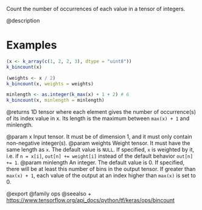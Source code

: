 Count the number of occurrences of each value in a tensor of integers.

@description

# Examples
```r
(x <- k_array(c(1, 2, 2, 3), dtype = "uint8"))
k_bincount(x)

(weights <- x / 2)
k_bincount(x, weights = weights)

minlength <- as.integer(k_max(x) + 1 + 2) # 6
k_bincount(x, minlength = minlength)
```

@returns
1D tensor where each element gives the number of occurrence(s) of its
index value in x. Its length is the maximum between `max(x) + 1` and
minlength.

@param x Input tensor.
    It must be of dimension 1, and it must only contain non-negative
    integer(s).
@param weights Weight tensor.
    It must have the same length as `x`. The default value is `NULL`.
    If specified, `x` is weighted by it, i.e. if `n = x[i]`,
    `out[n] += weight[i]` instead of the default behavior `out[n] += 1`.
@param minlength An integer.
    The default value is 0. If specified, there will be at least
    this number of bins in the output tensor. If greater than
    `max(x) + 1`, each value of the output at an index higher than
    `max(x)` is set to 0.

@export
@family ops
@seealso
+ <https://www.tensorflow.org/api_docs/python/tf/keras/ops/bincount>
